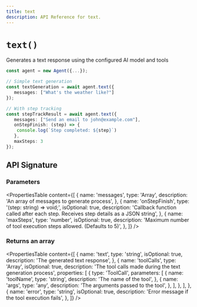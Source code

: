 ```yaml
---
title: text
description: API Reference for text.
---
```


# `text()`

Generates a text response using the configured AI model and tools

```ts showLineNumbers
const agent = new Agent({...});

// Simple text generation
const textGeneration = await agent.text({
   messages: ["What's the weather like?"]
});

// With step tracking
const stepTrackResult = await agent.text({
   messages: ["Send an email to john@example.com"],
   onStepFinish: (step) => {
    console.log(`Step completed: ${step}`)
   },
   maxSteps: 3
});
```

## API Signature

### Parameters

<PropertiesTable
  content={[
    {
      name: 'messages',
      type: 'Array<string>',
      description: 'An array of messages to generate process',
    },
    {
      name: 'onStepFinish',
      type: '(step: string) => void;',
      isOptional: true,
      description: 'Callback function called after each step. Receives step details as a JSON string',
    },
    {
      name: 'maxSteps',
      type: 'number',
      isOptional: true,
      description: 'Maximum number of tool execution steps allowed. (Defaults to 5)',
    },
  ]}
/>

### Returns an array

<PropertiesTable
  content={[
    {
      name: 'text',
      type: 'string',
      isOptional: true,
      description: 'The generated text response',
    },
    {
      name: 'toolCalls',
      type: 'Array<ToolCall>',
      isOptional: true,
      description: 'The tool calls made during the text generation process',
      properties: [
        {
          type: 'ToolCall',
          parameters: [
            {
              name: 'toolName',
              type: 'string',
              description: 'The name of the tool',
            },
            {
              name: 'args',
              type: 'any',
              description: 'The arguments passed to the tool',
            },
          ],
        },
      ],
    },
    {
      name: 'error',
      type: 'string',
      isOptional: true,
      description: 'Error message if the tool execution fails',
    },
  ]}
/>
